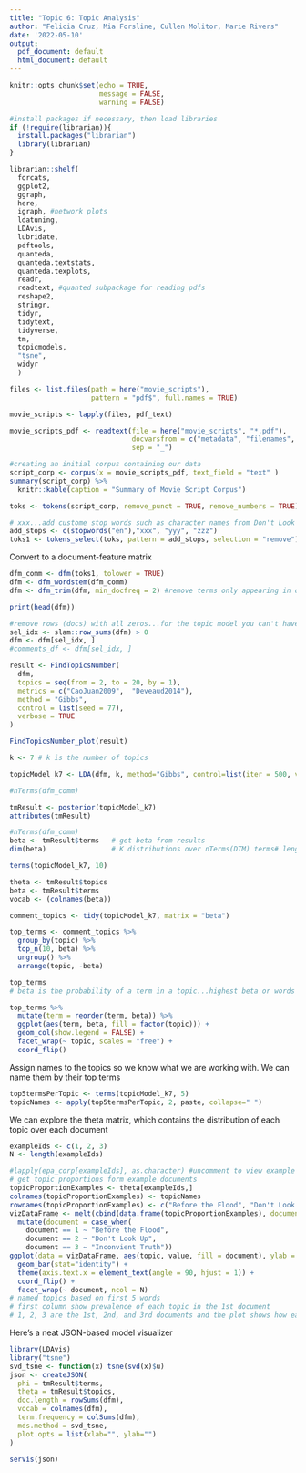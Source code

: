 ```yaml
---
title: "Topic 6: Topic Analysis"
author: "Felicia Cruz, Mia Forsline, Cullen Molitor, Marie Rivers"
date: '2022-05-10'
output:
  pdf_document: default
  html_document: default
---
```


```r
knitr::opts_chunk$set(echo = TRUE,
                      message = FALSE, 
                      warning = FALSE)
```

```r
#install packages if necessary, then load libraries
if (!require(librarian)){
  install.packages("librarian")
  library(librarian)
}

librarian::shelf(
  forcats, 
  ggplot2,
  ggraph,
  here,
  igraph, #network plots
  ldatuning,
  LDAvis,
  lubridate,
  pdftools,
  quanteda,
  quanteda.textstats,
  quanteda.texplots,
  readr,
  readtext, #quanted subpackage for reading pdfs
  reshape2,
  stringr,
  tidyr,
  tidytext,
  tidyverse,
  tm,
  topicmodels,
  "tsne",
  widyr
  )
```

```r
files <- list.files(path = here("movie_scripts"),
                    pattern = "pdf$", full.names = TRUE)

movie_scripts <- lapply(files, pdf_text)

movie_scripts_pdf <- readtext(file = here("movie_scripts", "*.pdf"),
                              docvarsfrom = c("metadata", "filenames", "filepaths"),
                              sep = "_")

#creating an initial corpus containing our data
script_corp <- corpus(x = movie_scripts_pdf, text_field = "text" )
summary(script_corp) %>% 
  knitr::kable(caption = "Summary of Movie Script Corpus")
```

```r
toks <- tokens(script_corp, remove_punct = TRUE, remove_numbers = TRUE)

# xxx...add custome stop words such as character names from Don't Look Up
add_stops <- c(stopwords("en"),"xxx", "yyy", "zzz")
toks1 <- tokens_select(toks, pattern = add_stops, selection = "remove")
```

Convert to a document-feature matrix
```r
dfm_comm <- dfm(toks1, tolower = TRUE)
dfm <- dfm_wordstem(dfm_comm)
dfm <- dfm_trim(dfm, min_docfreq = 2) #remove terms only appearing in one doc (min_termfreq = 10)

print(head(dfm))
```

```r
#remove rows (docs) with all zeros...for the topic model you can't have zeros
sel_idx <- slam::row_sums(dfm) > 0 
dfm <- dfm[sel_idx, ]
#comments_df <- dfm[sel_idx, ]
```

```r
result <- FindTopicsNumber(
  dfm,
  topics = seq(from = 2, to = 20, by = 1),
  metrics = c("CaoJuan2009",  "Deveaud2014"),
  method = "Gibbs",
  control = list(seed = 77),
  verbose = TRUE
)

FindTopicsNumber_plot(result)
```

```r
k <- 7 # k is the number of topics

topicModel_k7 <- LDA(dfm, k, method="Gibbs", control=list(iter = 500, verbose = 25))
```

```r
#nTerms(dfm_comm) 

tmResult <- posterior(topicModel_k7)
attributes(tmResult)
```

```r
#nTerms(dfm_comm)   
beta <- tmResult$terms   # get beta from results
dim(beta)                # K distributions over nTerms(DTM) terms# lengthOfVocab
```

```r
terms(topicModel_k7, 10)
```


```r
theta <- tmResult$topics
beta <- tmResult$terms
vocab <- (colnames(beta))
```

```r
comment_topics <- tidy(topicModel_k7, matrix = "beta")

top_terms <- comment_topics %>%
  group_by(topic) %>%
  top_n(10, beta) %>%
  ungroup() %>%
  arrange(topic, -beta)

top_terms
# beta is the probability of a term in a topic...highest beta or words most likely to be in topic
```

```r
top_terms %>%
  mutate(term = reorder(term, beta)) %>%
  ggplot(aes(term, beta, fill = factor(topic))) +
  geom_col(show.legend = FALSE) +
  facet_wrap(~ topic, scales = "free") +
  coord_flip()
```

Assign names to the topics so we know what we are working with. We can name them by their top terms

```r
top5termsPerTopic <- terms(topicModel_k7, 5)
topicNames <- apply(top5termsPerTopic, 2, paste, collapse=" ")
```

We can explore the theta matrix, which contains the distribution of each topic over each document

```r
exampleIds <- c(1, 2, 3)
N <- length(exampleIds)
```

```r
#lapply(epa_corp[exampleIds], as.character) #uncomment to view example text
# get topic proportions form example documents
topicProportionExamples <- theta[exampleIds,]
colnames(topicProportionExamples) <- topicNames
rownames(topicProportionExamples) <- c("Before the Flood", "Don't Look Up", "Inconvient Truth")
vizDataFrame <- melt(cbind(data.frame(topicProportionExamples), document=factor(1:N)), variable.name = "topic", id.vars = "document")  %>% 
  mutate(document = case_when(
    document == 1 ~ "Before the Flood",
    document == 2 ~ "Don't Look Up",
    document == 3 ~ "Inconvient Truth"))
ggplot(data = vizDataFrame, aes(topic, value, fill = document), ylab = "proportion") +
  geom_bar(stat="identity") +
  theme(axis.text.x = element_text(angle = 90, hjust = 1)) +  
  coord_flip() +
  facet_wrap(~ document, ncol = N)
# named topics based on first 5 words
# first column show prevalence of each topic in the 1st document
# 1, 2, 3 are the 1st, 2nd, and 3rd documents and the plot shows how each topic is distributed within each document
```

Here’s a neat JSON-based model visualizer

```r
library(LDAvis)
library("tsne")
svd_tsne <- function(x) tsne(svd(x)$u)
json <- createJSON(
  phi = tmResult$terms, 
  theta = tmResult$topics, 
  doc.length = rowSums(dfm), 
  vocab = colnames(dfm), 
  term.frequency = colSums(dfm),
  mds.method = svd_tsne,
  plot.opts = list(xlab="", ylab="")
)

serVis(json)
```

